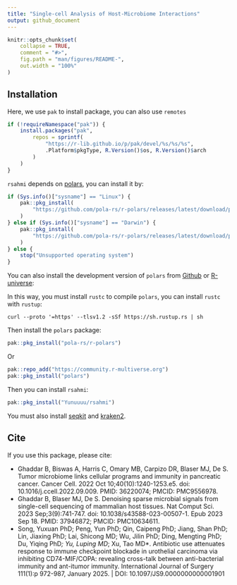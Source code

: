 ```yaml
---
title: "Single-cell Analysis of Host-Microbiome Interactions"
output: github_document
---
```


<!-- README.md is generated from README.Rmd. Please edit that file -->

```r
knitr::opts_chunk$set(
    collapse = TRUE,
    comment = "#>",
    fig.path = "man/figures/README-",
    out.width = "100%"
)
```

<!-- badges: start -->
<!-- badges: end -->

## Installation
Here, we use `pak` to install package, you can also use `remotes`
```r
if (!requireNamespace("pak")) {
    install.packages("pak",
        repos = sprintf(
            "https://r-lib.github.io/p/pak/devel/%s/%s/%s",
            .Platform$pkgType, R.Version()$os, R.Version()$arch
        )
    )
}
```

`rsahmi` depends on [polars](https://rpolars.github.io/index.html), you can
install it by:
```r
if (Sys.info()["sysname"] == "Linux") {
    pak::pkg_install(
        "https://github.com/pola-rs/r-polars/releases/latest/download/polars__x86_64-pc-linux-gnu.gz"
    )
} else if (Sys.info()["sysname"] == "Darwin") {
    pak::pkg_install(
        "https://github.com/pola-rs/r-polars/releases/latest/download/polars__x86_64-apple-darwin20.tgz"
    )
} else {
    stop("Unsupported operating system")
}
```

You can also install the development version of `polars` from
[Github](https://github.com/pola-rs/r-polars) or
[R-universe](https://community.r-multiverse.org/polars):

In this way, you must install `rustc` to compile `polars`, you can install
`rustc` with `rustup`:

```
curl --proto '=https' --tlsv1.2 -sSf https://sh.rustup.rs | sh
```

Then install the `polars` package:
```r
pak::pkg_install("pola-rs/r-polars")
```

Or 
```r
pak::repo_add("https://community.r-multiverse.org")
pak::pkg_install("polars")
```

Then you can install `rsahmi`:

```r
pak::pkg_install("Yunuuuu/rsahmi")
```

You must also install [seqkit](https://bioinf.shenwei.me/seqkit/) and
[kraken2](https://github.com/DerrickWood/kraken2/wiki/Manual).

## Cite
If you use this package, please cite:

 - Ghaddar B, Biswas A, Harris C, Omary MB, Carpizo DR, Blaser MJ, De S. Tumor
microbiome links cellular programs and immunity in pancreatic cancer. Cancer
Cell. 2022 Oct 10;40(10):1240-1253.e5. doi: 10.1016/j.ccell.2022.09.009. PMID:
36220074; PMCID: PMC9556978. 
 - Ghaddar B, Blaser MJ, De S. Denoising sparse microbial signals from
single-cell sequencing of mammalian host tissues. Nat Comput Sci. 2023
Sep;3(9):741-747. doi: 10.1038/s43588-023-00507-1. Epub 2023 Sep 18. PMID:
37946872; PMCID: PMC10634611.
 - Song, Yuxuan PhD; Peng, Yun PhD; Qin, Caipeng PhD; Jiang, Shan PhD; Lin,
 Jiaxing PhD; Lai, Shicong MD; Wu, Jilin PhD; Ding, Mengting PhD; Du, Yiqing
 PhD*; Yu, Luping MD*; Xu, Tao MD*. Antibiotic use attenuates response to immune
 checkpoint blockade in urothelial carcinoma via inhibiting CD74-MIF/COPA:
 revealing cross-talk between anti-bacterial immunity and ant-itumor immunity.
 International Journal of Surgery 111(1):p 972-987, January 2025. | DOI:
 10.1097/JS9.0000000000001901 

